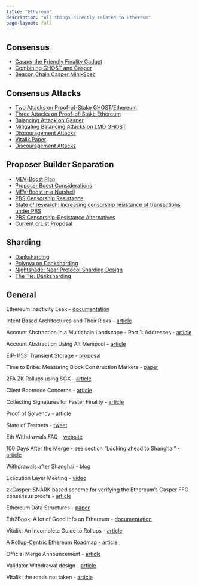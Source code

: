 ```yaml
---
title: "Ethereum"
description: "All things directly related to Ethereum"
page-layout: full
---
```


## Consensus

- [Casper the Friendly Finality Gadget](https://arxiv.org/abs/1710.09437)
- [Combining GHOST and Casper](https://arxiv.org/abs/2003.03052)
- [Beacon Chain Casper Mini-Spec](https://ethresear.ch/t/beacon-chain-casper-mini-spec/2760/17)

## Consensus Attacks

- [Two Attacks on Proof-of-Stake GHOST/Ethereum](https://arxiv.org/pdf/2203.01315.pdf)
- [Three Attacks on Proof-of-Stake Ethereum](https://arxiv.org/abs/2110.10086)
- [Balancing Attack on Gasper](https://ethresear.ch/t/a-balancing-attack-on-gasper-the-current-candidate-for-eth2s-beacon-chain/8079)
- [Mitigating Balancing Attacks on LMD GHOST](https://notes.ethereum.org/@vbuterin/lmd_ghost_mitigation)
- [Discouragement Attacks](https://eth2book.info/capella/part2/incentives/rewards/#discouragement-attacks)
- [Vitalik Paper](https://github.com/ethereum/research/blob/master/papers/discouragement/discouragement.pdf)
- [Discouragement Attacks](https://github.com/ethereum/research/blob/master/papers/discouragement/discouragement.pdf)

## Proposer Builder Separation

- [MEV-Boost Plan](https://github.com/flashbots/mev-boost/wiki/The-Plan-(tm))
- [Proposer Boost Considerations](https://notes.ethereum.org/@casparschwa/H1T0k7b85)
- [MEV-Boost in a Nutshell](https://boost.flashbots.net/#block-6163a685d84444a9be309d26f18b4b2f)
- [PBS Censorship Resistance](https://notes.ethereum.org/@vbuterin/pbs_censorship_resistance)
- [State of research: increasing censorship resistance of transactions under PBS](https://notes.ethereum.org/s3JToeApTx6CKLJt8AbhFQ#Hybrid-PBS-can-we-use-proposers-only-for-inclusion-of-last-resort)
- [PBS Censorship-Resistance Alternatives](https://notes.ethereum.org/@fradamt/H1TsYRfJc)
- [Current crList Proposal](https://notes.ethereum.org/Dh7NaB59TnuUW5545msDJQ)

## Sharding

- [Danksharding](https://notes.ethereum.org/@dankrad/new_sharding)
- [Polynya on Danksharding](https://polynya.medium.com/danksharding-36dc0c8067fe)
- [Nightshade: Near Protocol Sharding Design](https://near.org/downloads/Nightshade.pdf)
- [The Tie: Danksharding](https://research.thetie.io/danksharding-ethereums-scalability-killer/)

## General

Ethereum Inactivity Leak
- [documentation](https://eth2book.info/capella/part2/incentives/inactivity/)

Intent Based Architectures and Their Risks
- [article](https://www.paradigm.xyz/2023/06/intents)

Account Abstraction in a Multichain Landscape - Part 1: Addresses
- [article](https://safe.mirror.xyz/4GcGAOFno-suTCjBewiYH4k4yXPDdIukC5woO5Bjc4w)

Account Abstraction Using Alt Mempool
- [article](https://eips.ethereum.org/EIPS/eip-4337)

EIP-1153: Transient Storage
- [proposal](https://eips.ethereum.org/EIPS/eip-1153)

Time to Bribe: Measuring Block Construction Markets
- [paper](https://eprint.iacr.org/2023/760.pdf)

2FA ZK Rollups using SGX
- [article](https://ethresear.ch/t/2fa-zk-rollups-using-sgx/14462)

Client Bootnode Concerns
- [article](https://ethresear.ch/t/execution-consensus-client-bootnodes/14588)

Collecting Signatures for Faster Finality
- [article](https://ethresear.ch/t/horn-collecting-signatures-for-faster-finality/14219)

Proof of Solvency
- [article](https://ethresear.ch/t/snarked-merkle-sum-tree-a-practical-proof-of-solvency-protocol-based-on-vitaliks-proposal/14405)

State of Testnets
- [tweet](https://twitter.com/TimBeiko/status/1628819200696516608?s=20)

Eth Withdrawals FAQ
- [website](https://notes.ethereum.org/@launchpad/withdrawals-faq#ETH-Withdrawals-FAQ)

100 Days After the Merge 
- see section "Looking ahead to Shanghai"
- [article](https://www.galaxy.com/research/insights/100-days-after-the-merge/)

Withdrawals after Shanghai
- [blog](https://dataalways.substack.com/p/partial-withdrawals-after-the-shanghai)

Execution Layer Meeting
- [video](https://www.youtube.com/watch?v=RQ2WtyevRXE)

zkCasper: SNARK based scheme for verifying the Ethereum's Casper FFG consensus proofs
- [article](https://research.polytope.technology/zkcasper)

Ethereum Data Structures
- [paper](https://arxiv.org/pdf/2108.05513.pdf)

Eth2Book: A lot of Good Info on Ethereum
- [documentation](https://eth2book.info/capella/part2/incentives/inactivity/)

Vitalik: An Incomplete Guide to Rollups
- [article](https://vitalik.ca/general/2021/01/05/rollup.html)

A Rollup-Centric Ethereum Roadmap
- [article](https://ethereum-magicians.org/t/a-rollup-centric-ethereum-roadmap/4698)

Official Merge Announcement
- [article](https://blog.ethereum.org/2022/08/24/mainnet-merge-announcement/)

Validator Withdrawal design
- [article](https://hackmd.io/@zilm/withdrawal-spec)

Vitalik: the roads not taken
- [article](https://vitalik.ca/general/2022/03/29/road.html)